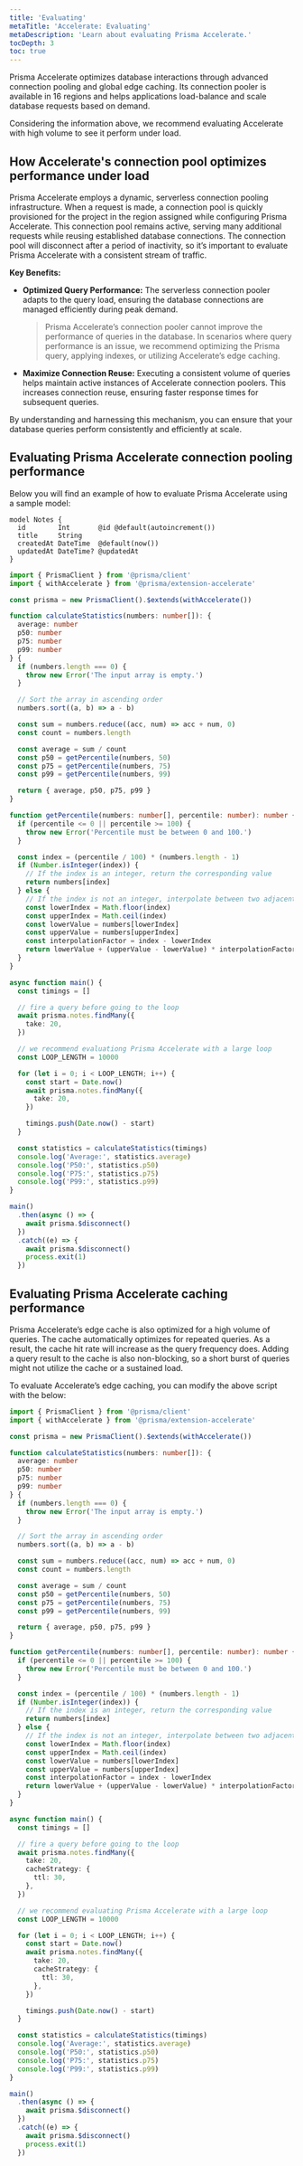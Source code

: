 ```yaml
---
title: 'Evaluating'
metaTitle: 'Accelerate: Evaluating'
metaDescription: 'Learn about evaluating Prisma Accelerate.'
tocDepth: 3
toc: true
---
```


<TopBlock>

Prisma Accelerate optimizes database interactions through advanced connection pooling and global edge caching. Its connection pooler is available in 16 regions and helps applications load-balance and scale database requests based on demand.

Considering the information above, we recommend evaluating Accelerate with high volume to see it perform under load.

</TopBlock>

## How Accelerate's connection pool optimizes performance under load

Prisma Accelerate employs a dynamic, serverless connection pooling infrastructure. When a request is made, a connection pool is quickly provisioned for the project in the region assigned while configuring Prisma Accelerate. This connection pool remains active, serving many additional requests while reusing established database connections. The connection pool will disconnect after a period of inactivity, so it’s important to evaluate Prisma Accelerate with a consistent stream of traffic.

**Key Benefits:**

- **Optimized Query Performance:** The serverless connection pooler adapts to the query load, ensuring the database connections are managed efficiently during peak demand.

  > Prisma Accelerate’s connection pooler cannot improve the performance of queries in the database. In scenarios where query performance is an issue, we recommend optimizing the Prisma query, applying indexes, or utilizing Accelerate’s edge caching.

- **Maximize Connection Reuse:** Executing a consistent volume of queries helps maintain active instances of Accelerate connection poolers. This increases connection reuse, ensuring faster response times for subsequent queries.

By understanding and harnessing this mechanism, you can ensure that your database queries perform consistently and efficiently at scale.

## Evaluating Prisma Accelerate connection pooling performance

Below you will find an example of how to evaluate Prisma Accelerate using a sample model:

```prisma
model Notes {
  id        Int       @id @default(autoincrement())
  title     String
  createdAt DateTime  @default(now())
  updatedAt DateTime? @updatedAt
}
```

```typescript
import { PrismaClient } from '@prisma/client'
import { withAccelerate } from '@prisma/extension-accelerate'

const prisma = new PrismaClient().$extends(withAccelerate())

function calculateStatistics(numbers: number[]): {
  average: number
  p50: number
  p75: number
  p99: number
} {
  if (numbers.length === 0) {
    throw new Error('The input array is empty.')
  }

  // Sort the array in ascending order
  numbers.sort((a, b) => a - b)

  const sum = numbers.reduce((acc, num) => acc + num, 0)
  const count = numbers.length

  const average = sum / count
  const p50 = getPercentile(numbers, 50)
  const p75 = getPercentile(numbers, 75)
  const p99 = getPercentile(numbers, 99)

  return { average, p50, p75, p99 }
}

function getPercentile(numbers: number[], percentile: number): number {
  if (percentile <= 0 || percentile >= 100) {
    throw new Error('Percentile must be between 0 and 100.')
  }

  const index = (percentile / 100) * (numbers.length - 1)
  if (Number.isInteger(index)) {
    // If the index is an integer, return the corresponding value
    return numbers[index]
  } else {
    // If the index is not an integer, interpolate between two adjacent values
    const lowerIndex = Math.floor(index)
    const upperIndex = Math.ceil(index)
    const lowerValue = numbers[lowerIndex]
    const upperValue = numbers[upperIndex]
    const interpolationFactor = index - lowerIndex
    return lowerValue + (upperValue - lowerValue) * interpolationFactor
  }
}

async function main() {
  const timings = []

  // fire a query before going to the loop
  await prisma.notes.findMany({
    take: 20,
  })

  // we recommend evaluationg Prisma Accelerate with a large loop
  const LOOP_LENGTH = 10000

  for (let i = 0; i < LOOP_LENGTH; i++) {
    const start = Date.now()
    await prisma.notes.findMany({
      take: 20,
    })

    timings.push(Date.now() - start)
  }

  const statistics = calculateStatistics(timings)
  console.log('Average:', statistics.average)
  console.log('P50:', statistics.p50)
  console.log('P75:', statistics.p75)
  console.log('P99:', statistics.p99)
}

main()
  .then(async () => {
    await prisma.$disconnect()
  })
  .catch((e) => {
    await prisma.$disconnect()
    process.exit(1)
  })
```

## Evaluating Prisma Accelerate caching performance

Prisma Accelerate’s edge cache is also optimized for a high volume of queries. The cache automatically optimizes for repeated queries. As a result, the cache hit rate will increase as the query frequency does. Adding a query result to the cache is also non-blocking, so a short burst of queries might not utilize the cache or a sustained load.

To evaluate Accelerate’s edge caching, you can modify the above script with the below:

```typescript
import { PrismaClient } from '@prisma/client'
import { withAccelerate } from '@prisma/extension-accelerate'

const prisma = new PrismaClient().$extends(withAccelerate())

function calculateStatistics(numbers: number[]): {
  average: number
  p50: number
  p75: number
  p99: number
} {
  if (numbers.length === 0) {
    throw new Error('The input array is empty.')
  }

  // Sort the array in ascending order
  numbers.sort((a, b) => a - b)

  const sum = numbers.reduce((acc, num) => acc + num, 0)
  const count = numbers.length

  const average = sum / count
  const p50 = getPercentile(numbers, 50)
  const p75 = getPercentile(numbers, 75)
  const p99 = getPercentile(numbers, 99)

  return { average, p50, p75, p99 }
}

function getPercentile(numbers: number[], percentile: number): number {
  if (percentile <= 0 || percentile >= 100) {
    throw new Error('Percentile must be between 0 and 100.')
  }

  const index = (percentile / 100) * (numbers.length - 1)
  if (Number.isInteger(index)) {
    // If the index is an integer, return the corresponding value
    return numbers[index]
  } else {
    // If the index is not an integer, interpolate between two adjacent values
    const lowerIndex = Math.floor(index)
    const upperIndex = Math.ceil(index)
    const lowerValue = numbers[lowerIndex]
    const upperValue = numbers[upperIndex]
    const interpolationFactor = index - lowerIndex
    return lowerValue + (upperValue - lowerValue) * interpolationFactor
  }
}

async function main() {
  const timings = []

  // fire a query before going to the loop
  await prisma.notes.findMany({
    take: 20,
    cacheStrategy: {
      ttl: 30,
    },
  })

  // we recommend evaluating Prisma Accelerate with a large loop
  const LOOP_LENGTH = 10000

  for (let i = 0; i < LOOP_LENGTH; i++) {
    const start = Date.now()
    await prisma.notes.findMany({
      take: 20,
      cacheStrategy: {
        ttl: 30,
      },
    })

    timings.push(Date.now() - start)
  }

  const statistics = calculateStatistics(timings)
  console.log('Average:', statistics.average)
  console.log('P50:', statistics.p50)
  console.log('P75:', statistics.p75)
  console.log('P99:', statistics.p99)
}

main()
  .then(async () => {
    await prisma.$disconnect()
  })
  .catch((e) => {
    await prisma.$disconnect()
    process.exit(1)
  })
```
